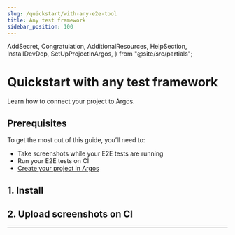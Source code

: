 ```yaml
---
slug: /quickstart/with-any-e2e-tool
title: Any test framework
sidebar_position: 100
---
```


  AddSecret,
  Congratulation,
  AdditionalResources,
  HelpSection,
  InstallDevDep,
  SetUpProjectInArgos,
} from "@site/src/partials";

# Quickstart with any test framework

Learn how to connect your project to Argos.

## Prerequisites

To get the most out of this guide, you’ll need to:

- Take screenshots while your E2E tests are running
- Run your E2E tests on CI
- [Create your project in Argos](https://app.argos-ci.com/new)

## 1. Install

<InstallDevDep dependency="@argos-ci/cli" showCliLink />

## 2. Upload screenshots on CI

<AddSecret folder="screenshots" />

<Congratulation />

---

<HelpSection />
